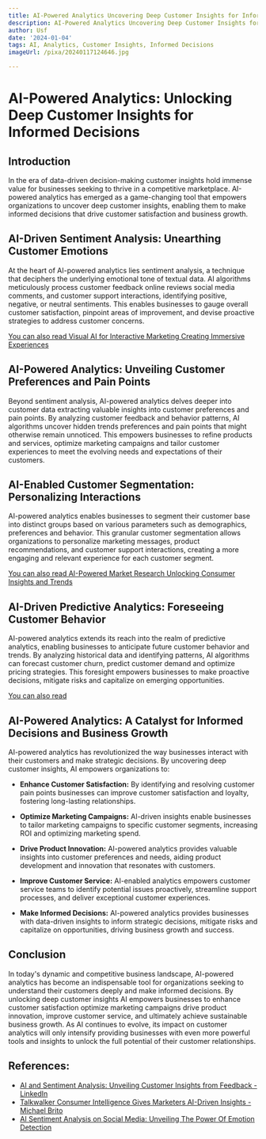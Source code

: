 ```yaml
---
title: AI-Powered Analytics Uncovering Deep Customer Insights for Informed Decisions
description: AI-Powered Analytics Uncovering Deep Customer Insights for Informed Decisions
author: Usf
date: '2024-01-04'
tags: AI, Analytics, Customer Insights, Informed Decisions
imageUrl: /pixa/20240117124646.jpg

---
```

# AI-Powered Analytics: Unlocking Deep  Customer Insights for Informed Decisions

## Introduction

In the era of data-driven decision-making customer insights hold immense value for businesses seeking to thrive in a competitive marketplace. AI-powered analytics has emerged as a game-changing tool that empowers organizations to uncover deep customer insights, enabling them to make informed decisions that drive customer satisfaction and business growth.

## AI-Driven Sentiment Analysis: Unearthing Customer Emotions

At the heart of AI-powered analytics lies  sentiment analysis, a technique that deciphers the underlying emotional tone of textual data. AI algorithms meticulously process customer feedback online reviews social media comments, and  customer support interactions, identifying positive, negative, or neutral sentiments. This enables businesses to gauge overall customer satisfaction, pinpoint areas of improvement,  and devise proactive  strategies to address customer concerns.

[You  can also read Visual AI for Interactive Marketing Creating Immersive Experiences](Visual%20AI%20for%20Interactive%20Marketing%20Creating%20Immersive%20Experiences)


## AI-Powered Analytics: Unveiling Customer Preferences and Pain Points

Beyond  sentiment analysis, AI-powered  analytics delves deeper into  customer data extracting valuable insights into  customer preferences and pain points. By analyzing customer feedback and behavior patterns, AI algorithms uncover  hidden trends preferences and pain points that might otherwise remain unnoticed. This empowers businesses to refine products  and services, optimize marketing campaigns  and  tailor customer experiences to meet the evolving needs and expectations of their customers.

## AI-Enabled Customer Segmentation: Personalizing  Interactions

AI-powered analytics enables  businesses to segment their customer base into distinct groups based on various  parameters such as demographics,  preferences and behavior. This granular  customer segmentation allows organizations to  personalize marketing messages, product recommendations, and customer support interactions, creating a more engaging and  relevant experience for each customer segment.

[You can also read AI-Powered Market Research Unlocking Consumer Insights and  Trends](AI-Powered%20Market%20Research%20Unlocking%20Consumer%20Insights%20and%20Trends)


## AI-Driven Predictive Analytics: Foreseeing Customer Behavior

AI-powered analytics extends  its reach  into the realm  of predictive analytics,  enabling businesses to anticipate future customer behavior and trends. By analyzing historical  data and  identifying patterns, AI algorithms  can forecast customer churn, predict customer demand  and optimize  pricing strategies. This foresight empowers businesses to make proactive decisions, mitigate risks and capitalize on emerging opportunities.

[You  can also read ]()


## AI-Powered Analytics: A Catalyst for Informed Decisions  and Business Growth

AI-powered analytics  has revolutionized the way businesses interact with  their customers and make strategic  decisions. By  uncovering deep customer  insights,  AI empowers  organizations to:

-  **Enhance Customer Satisfaction:** By identifying and resolving customer pain points businesses can improve customer satisfaction and  loyalty, fostering long-lasting  relationships.


- **Optimize Marketing Campaigns:**  AI-driven insights enable businesses to tailor  marketing campaigns to specific customer segments,  increasing  ROI and optimizing marketing  spend.


- **Drive Product Innovation:** AI-powered analytics provides valuable insights into customer preferences and needs, aiding product development and  innovation that resonates with customers.


- **Improve Customer Service:** AI-enabled analytics empowers customer  service teams to identify potential issues proactively, streamline support processes, and deliver exceptional customer experiences.


- **Make Informed Decisions:** AI-powered analytics provides businesses with data-driven insights to inform strategic decisions, mitigate  risks and capitalize  on opportunities, driving business growth and success.

## Conclusion

In today's dynamic and competitive business landscape, AI-powered analytics  has become an indispensable tool  for organizations seeking to understand their customers deeply and make informed decisions. By unlocking deep customer insights AI empowers businesses to enhance customer satisfaction optimize marketing campaigns drive product innovation, improve customer service, and ultimately achieve sustainable business growth. As AI continues to evolve, its impact on customer  analytics will only intensify providing businesses with even more  powerful tools and insights to unlock the full potential of their customer relationships.

## References:
- [AI and Sentiment Analysis: Unveiling Customer Insights from Feedback - LinkedIn](https://www.linkedin.com/pulse/ai-sentiment-analysis-unveiling-customer-insights-from-monaghan)
- [Talkwalker Consumer Intelligence Gives Marketers AI-Driven Insights - Michael Brito](https://www.britopian.com/data/talkwalker-consumer-intelligence/)
- [AI Sentiment Analysis on Social Media: Unveiling The Power Of Emotion Detection](https://www.aimtechnologies.co/ai-sentiment-analysis-on-social-media-unveiling-the-power-of-emotion-detection/)
